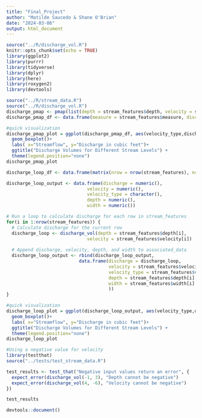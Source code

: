 ```yaml
---
title: "Final_Project"
author: "Matilde Saucedo & Shane O'Brian"
date: "2024-03-06"
output: html_document
---
```


```r
source("../R/discharge_vol.R")
knitr::opts_chunk$set(echo = TRUE)
library(ggplot2)
library(purrr)
library(tidyverse)
library(dplyr)
library(here)
library(roxygen2)
library(devtools)
```


```r
source("../R/stream_data.R")
source("../R/discharge_vol.R")
discharge_pmap <- pmap(list(depth = stream_features$depth, velocity = stream_features$velocity), discharge_vol)
discharge_pmap_df <- data.frame(measure = stream_features$measure, discharge = unlist(discharge_pmap), depth = stream_features$depth, velocity = stream_features$velocity, velocity_type=stream_features$velocity_type, width=stream_features$width)

#quick visualization
discharge_pmap_plot = ggplot(discharge_pmap_df, aes(velocity_type,discharge, fill=velocity_type))+
  geom_boxplot()+
  labs( x="Streamflow", y="Discharge in cubic feet")+
  ggtitle("Discharge Volumes for Different Stream Levels") +
  theme(legend.position="none")
discharge_pmap_plot


```


```r

discharge_loop_df <- data.frame(matrix(nrow = nrow(stream_features), ncol = 1))

discharge_loop_output <- data.frame(discharge = numeric(),
                              velocity = numeric(),
                              velocity_type = character(),
                              depth = numeric(),
                              width = numeric())

# Run a loop to calculate discharge for each row in stream_features
for(i in 1:nrow(stream_features)) {
  # Calculate discharge for the current row
  discharge_loop <- discharge_vol(depth = stream_features$depth[i], 
                              velocity = stream_features$velocity[i])
  
  # Append discharge, velocity, depth, and width to associated_data
  discharge_loop_output <- rbind(discharge_loop_output, 
                           data.frame(discharge = discharge_loop, 
                                      velocity = stream_features$velocity[i],
                                      velocity_type = stream_features$velocity_type[i],
                                      depth = stream_features$depth[i], 
                                      width = stream_features$width[i]
                                      ))
}

#quick visualization
discharge_loop_plot = ggplot(discharge_loop_output, aes(velocity_type,discharge, fill=velocity_type))+
  geom_boxplot()+
  labs( x="Streamflow", y="Discharge in cubic feet")+
  ggtitle("Discharge Volumes for Different Stream Levels") +
  theme(legend.position="none")
discharge_loop_plot

```


```r
#Using a negative value for velocity
library(testthat)
source("../tests/test_stream_data.R")

test_results <- test_that("Negative input values return an error", {
  expect_error(discharge_vol(-1, 3), "Depth cannot be negative")
  expect_error(discharge_vol(4, -6), "Velocity cannot be negative")
})

test_results
```
```r
devtools::document()
```

